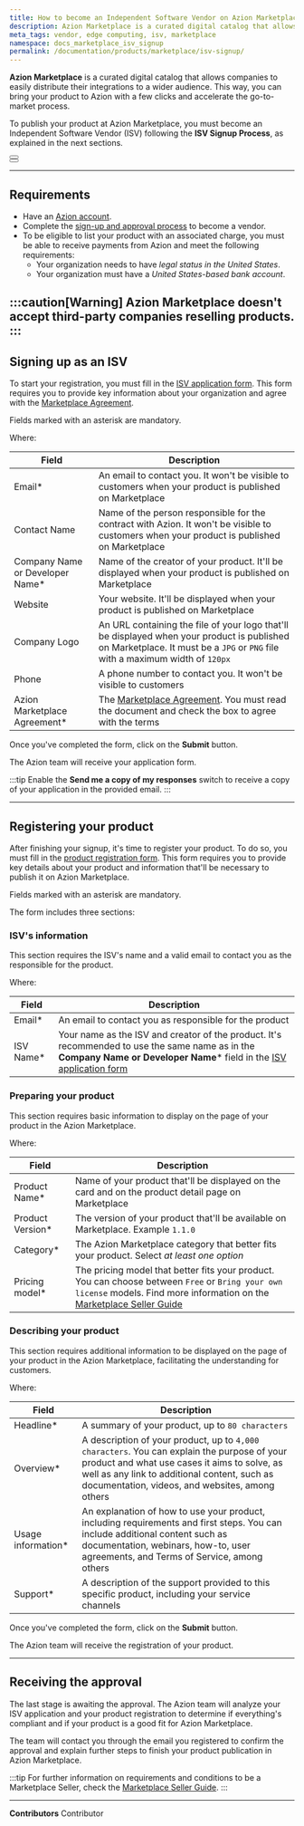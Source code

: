 ```yaml
---
title: How to become an Independent Software Vendor on Azion Marketplace
description: Azion Marketplace is a curated digital catalog that allows companies to easily distribute their integrations to a wider audience.
meta_tags: vendor, edge computing, isv, marketplace
namespace: docs_marketplace_isv_signup
permalink: /documentation/products/marketplace/isv-signup/
---
```


**Azion Marketplace** is a curated digital catalog that allows companies to easily distribute their integrations to a wider audience. This way, you can bring your product to Azion with a few clicks and accelerate the go-to-market process.

To publish your product at Azion Marketplace, you must become an Independent Software Vendor (ISV) following the **ISV Signup Process**, as explained in the next sections.

<Button href="/en/documentation/products/marketplace/" text="Go to Azion Marketplace reference" variant="secondary"> 

</Button>
<br/>
<Button href="/en/documentation/products/marketplace/marketplace-seller-guide/" text="Marketplace Seller Guide" variant="secondary"> 

</Button>

---

## Requirements

- Have an [Azion account](/en/documentation/products/accounts/creating-account/).
- Complete the [sign-up and approval process](#signing-up-as-an-isv-on-azion-marketplace) to become a vendor.
- To be eligible to list your product with an associated charge, you must be able to receive payments from Azion and meet the following requirements:
  - Your organization needs to have *legal status in the United States*.
  - Your organization must have a *United States-based bank account*.

:::caution[Warning]
Azion Marketplace doesn't accept third-party companies reselling products.
:::
---

## Signing up as an ISV

To start your registration, you must fill in the [ISV application form](https://docs.google.com/forms/d/e/1FAIpQLScrOc_FyjVC11VFbVgDjuh6THh2jJs0-I8vduW0nZSCDGEPIg/viewform). This form requires you to provide key information about your organization and agree with the [Marketplace Agreement](/en/documentation/agreements/marketplace/marketplace-agreement/).

Fields marked with an asterisk are mandatory.

Where:

| Field | Description |
| --- | --- |
| Email* | An email to contact you. It won't be visible to customers when your product is published on Marketplace |
| Contact Name | Name of the person responsible for the contract with Azion. It won't be visible to customers when your product is published on Marketplace |
| Company Name or Developer Name* | Name of the creator of your product. It'll be displayed when your product is published on Marketplace |
| Website | Your website. It'll be displayed when your product is published on Marketplace |
| Company Logo | An URL containing the file of your logo that'll be displayed when your product is published on Marketplace. It must be a `JPG` or `PNG` file with a maximum width of `120px` |
| Phone | A phone number to contact you. It won't be visible to customers |
| Azion Marketplace Agreement* | The [Marketplace Agreement](/en/documentation/agreements/marketplace/marketplace-agreement/). You must read the document and check the box to agree with the terms |

Once you've completed the form, click on the **Submit** button.

The Azion team will receive your application form.

:::tip
Enable the **Send me a copy of my responses** switch to receive a copy of your application in the provided email.
:::

---

## Registering your product

After finishing your signup, it's time to register your product. To do so, you must fill in the [product registration form](https://docs.google.com/forms/d/e/1FAIpQLSeoTbF2Qifr7qqHjoaxv9ujFB1Ak4xg6wqV0WfZfpBrpkQ12A/viewform). This form requires you to provide key details about your product and information that'll be necessary to publish it on Azion Marketplace.

Fields marked with an asterisk are mandatory.

The form includes three sections:

### ISV's information

This section requires the ISV's name and a valid email to contact you as the responsible for the product.

Where:

| Field | Description |
| --- | --- |
| Email* | An email to contact you as responsible for the product |
| ISV Name* | Your name as the ISV and creator of the product. It's recommended to use the same name as in the **Company Name or Developer Name*** field in the [ISV application form](#signing-up-as-an-isv-on-azion-marketplace) |

### Preparing your product

This section requires basic information to display on the page of your product in the Azion Marketplace.

Where:

| Field | Description |
| --- | --- |
| Product Name* | Name of your product that'll be displayed on the card and on the product detail page on Marketplace |
| Product Version* | The version of your product that'll be available on Marketplace. Example `1.1.0` |
| Category* | The Azion Marketplace category that better fits your product. Select *at least one option* |
| Pricing model* | The pricing model that better fits your product. You can choose between `Free` or `Bring your own license` models. Find more information on the [Marketplace Seller Guide](/en/documentation/products/marketplace/marketplace-seller-guide/) |

### Describing your product

This section requires additional information to be displayed on the page of your product in the Azion Marketplace, facilitating the understanding for customers.

Where:

| Field | Description |
| --- | --- |
| Headline* | A summary of your product, up to `80 characters` |
| Overview* | A description of your product, up to `4,000 characters`. You can explain the purpose of your product and what use cases it aims to solve, as well as any link to additional content, such as documentation, videos, and websites, among others |
| Usage information* | An explanation of how to use your product, including requirements and first steps. You can include additional content such as documentation, webinars, how-to, user agreements, and Terms of Service, among others |
| Support* | A description of the support provided to this specific product, including your service channels |

Once you've completed the form, click on the **Submit** button.

The Azion team will receive the registration of your product.

---

## Receiving the approval

The last stage is awaiting the approval. The Azion team will analyze your ISV application and your product registration to determine if everything's compliant and if your product is a good fit for Azion Marketplace.

The team will contact you through the email you registered to confirm the approval and explain further steps to finish your product publication in Azion Marketplace.

:::tip
For further information on requirements and conditions to be a Marketplace Seller, check the [Marketplace Seller Guide](/en/documentation/products/marketplace/marketplace-seller-guide/).
:::



---


**Contributors** <ContributorList>Contributor</ContributorList>

